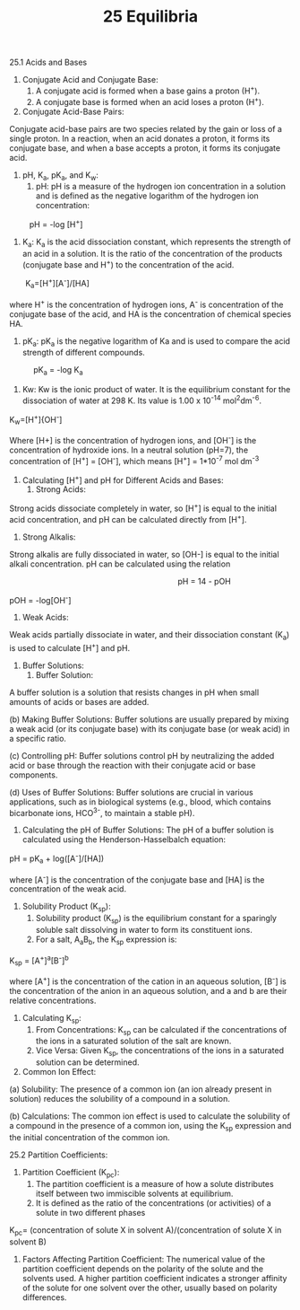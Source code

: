 ﻿---
title: 25 Equilibria
subject: chemistry
---

25\.1 Acids and Bases

1. Conjugate Acid and Conjugate Base:
   1. A conjugate acid is formed when a base gains a proton (H<sup>+</sup>).
   1. A conjugate base is formed when an acid loses a proton (H<sup>+</sup>).
1. Conjugate Acid-Base Pairs: 

Conjugate acid-base pairs are two species related by the gain or loss of a single proton. In a reaction, when an acid donates a proton, it forms its conjugate base, and when a base accepts a proton, it forms its conjugate acid.

1. pH, K<sub>a</sub>, pK<sub>a</sub>, and K<sub>w</sub>:
   1. pH: pH is a measure of the hydrogen ion concentration in a solution and is defined as the negative logarithm of the hydrogen ion concentration: 

`     `pH = -log [H<sup>+</sup>]

1. K<sub>a</sub>: K<sub>a</sub> is the acid dissociation constant, which represents the strength of an acid in a solution. It is the ratio of the concentration of the products (conjugate base and H<sup>+</sup>) to the concentration of the acid.

`    `K<sub>a</sub>=[H<sup>+</sup>][A<sup>-</sup>]/[HA]

where H<sup>+</sup> is the concentration of hydrogen ions, A<sup>-</sup> is concentration of the conjugate base of the acid, and HA is the concentration of chemical species HA.

1. pK<sub>a</sub>: pK<sub>a</sub> is the negative logarithm of Ka and is used to compare the acid strength of different compounds.

`      `pK<sub>a</sub> = -log K<sub>a</sub>

1. Kw: Kw is the ionic product of water. It is the equilibrium constant for the dissociation of water at 298 K. Its value is 1.00 x 10<sup>-14</sup> mol<sup>2</sup>dm<sup>-6</sup>.

K<sub>w</sub>=[H<sup>+</sup>]{OH<sup>-</sup>]

Where [H+] is the concentration of hydrogen ions, and [OH<sup>-</sup>] is the concentration of hydroxide ions. In a neutral solution (pH=7), the concentration of [H<sup>+</sup>] = [OH<sup>-</sup>], which means [H<sup>+</sup>] = 1\*10<sup>-7</sup> mol dm<sup>-3</sup>

1. Calculating [H<sup>+</sup>] and pH for Different Acids and Bases: 
   1) Strong Acids: 

Strong acids dissociate completely in water, so [H<sup>+</sup>] is equal to the initial acid concentration, and pH can be calculated directly from [H<sup>+</sup>]. 

1) Strong Alkalis: 

Strong alkalis are fully dissociated in water, so [OH-] is equal to the initial alkali concentration. pH can be calculated using the relation 

`                                  		   `pH = 14 - pOH

pOH = -log[OH<sup>-</sup>] 

1) Weak Acids:

Weak acids partially dissociate in water, and their dissociation constant (K<sub>a</sub>) is used to    calculate [H<sup>+</sup>] and pH.

1. Buffer Solutions: 
   1) Buffer Solution:

A buffer solution is a solution that resists changes in pH when small amounts of acids or bases are added. 

(b) Making Buffer Solutions: Buffer solutions are usually prepared by mixing a weak acid (or its conjugate base) with its conjugate base (or weak acid) in a specific ratio. 

(c) Controlling pH: Buffer solutions control pH by neutralizing the added acid or base through the reaction with their conjugate acid or base components. 

(d) Uses of Buffer Solutions: Buffer solutions are crucial in various applications, such as in biological systems (e.g., blood, which contains bicarbonate ions, HCO<sup>3-</sup>, to maintain a stable pH).

1. Calculating the pH of Buffer Solutions: The pH of a buffer solution is calculated using the Henderson-Hasselbalch equation: 

pH = pK<sub>a</sub> + log([A<sup>-</sup>]/[HA]) 

where [A<sup>-</sup>] is the concentration of the conjugate base and [HA] is the concentration of the weak acid.

1. Solubility Product (K<sub>sp</sub>):
   1. Solubility product (K<sub>sp</sub>) is the equilibrium constant for a sparingly soluble salt dissolving in water to form its constituent ions.
   1. For a salt, A<sub>a</sub>B<sub>b</sub>, the K<sub>sp</sub> expression is: 

K<sub>sp</sub> = [A<sup>+</sup>]<sup>a</sup>[B<sup>-</sup>]<sup>b</sup>

where [A<sup>+</sup>] is the concentration of the cation in an aqueous solution, [B<sup>-</sup>] is the concentration of the anion in an aqueous solution, and a and b are their relative concentrations.

1. Calculating K<sub>sp</sub>:
   1. From Concentrations: K<sub>sp</sub> can be calculated if the concentrations of the ions in a saturated solution of the salt are known.
   1. Vice Versa: Given K<sub>sp</sub>, the concentrations of the ions in a saturated solution can be determined.
1. Common Ion Effect: 

(a) Solubility: The presence of a common ion (an ion already present in solution) reduces the solubility of a compound in a solution. 

(b) Calculations: The common ion effect is used to calculate the solubility of a compound in the presence of a common ion, using the K<sub>sp</sub> expression and the initial concentration of the common ion.

25\.2 Partition Coefficients:

1. Partition Coefficient (K<sub>pc</sub>):
   1. The partition coefficient is a measure of how a solute distributes itself between two immiscible solvents at equilibrium.
   1. It is defined as the ratio of the concentrations (or activities) of a solute in two different phases

K<sub>pc</sub>= (concentration of solute X in solvent A)/(concentration of solute X in solvent B)

1. Factors Affecting Partition Coefficient: The numerical value of the partition coefficient depends on the polarity of the solute and the solvents used. A higher partition coefficient indicates a stronger affinity of the solute for one solvent over the other, usually based on polarity differences.


